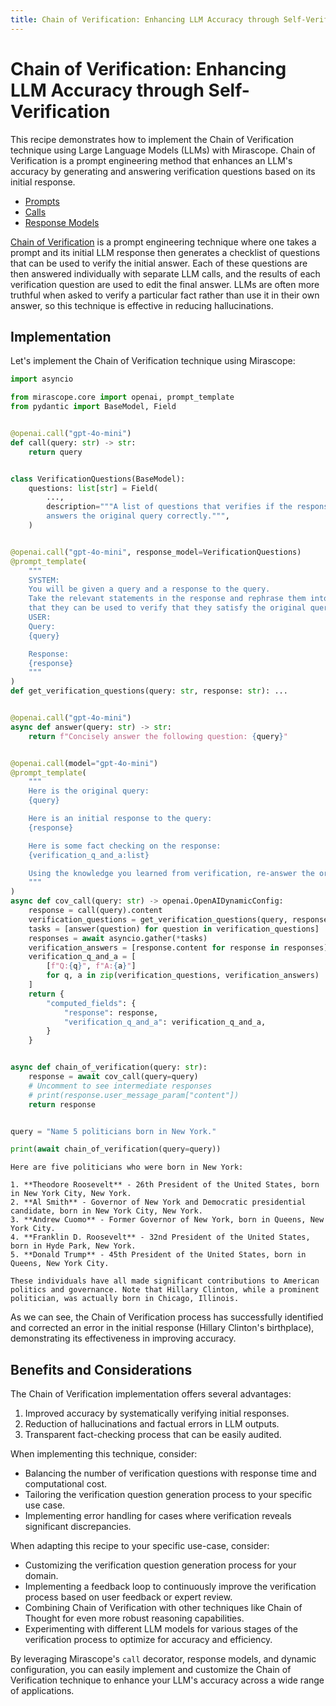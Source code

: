 ```yaml
---
title: Chain of Verification: Enhancing LLM Accuracy through Self-Verification
---
```


# Chain of Verification: Enhancing LLM Accuracy through Self-Verification

This recipe demonstrates how to implement the Chain of Verification technique using Large Language Models (LLMs) with Mirascope. Chain of Verification is a prompt engineering method that enhances an LLM's accuracy by generating and answering verification questions based on its initial response.

<Info title="Mirascope Concepts Used" collapsible={true} defaultCollapsed={true}>
<ul>
<li><a href="/docs/mirascope/learn/prompts/">Prompts</a></li>
<li><a href="/docs/mirascope/learn/calls/">Calls</a></li>
<li><a href="/docs/mirascope/learn/response_models/">Response Models</a></li>
</ul>
</Info>

<Note title="Background">
<p>
<a href="https://arxiv.org/pdf/2309.11495">Chain of Verification</a> is a prompt engineering technique where one takes a prompt and its initial LLM response then generates a checklist of questions that can be used to verify the initial answer. Each of these questions are then answered individually with separate LLM calls, and the results of each verification question are used to edit the final answer. LLMs are often more truthful when asked to verify a particular fact rather than use it in their own answer, so this technique is effective in reducing hallucinations.
</p>
</Note>


## Implementation

Let's implement the Chain of Verification technique using Mirascope:







```python
import asyncio

from mirascope.core import openai, prompt_template
from pydantic import BaseModel, Field


@openai.call("gpt-4o-mini")
def call(query: str) -> str:
    return query


class VerificationQuestions(BaseModel):
    questions: list[str] = Field(
        ...,
        description="""A list of questions that verifies if the response
        answers the original query correctly.""",
    )


@openai.call("gpt-4o-mini", response_model=VerificationQuestions)
@prompt_template(
    """
    SYSTEM:
    You will be given a query and a response to the query.
    Take the relevant statements in the response and rephrase them into questions so
    that they can be used to verify that they satisfy the original query.
    USER:
    Query:
    {query}

    Response:
    {response}
    """
)
def get_verification_questions(query: str, response: str): ...


@openai.call("gpt-4o-mini")
async def answer(query: str) -> str:
    return f"Concisely answer the following question: {query}"


@openai.call(model="gpt-4o-mini")
@prompt_template(
    """
    Here is the original query:
    {query}

    Here is an initial response to the query:
    {response}

    Here is some fact checking on the response:
    {verification_q_and_a:list}

    Using the knowledge you learned from verification, re-answer the original query.
    """
)
async def cov_call(query: str) -> openai.OpenAIDynamicConfig:
    response = call(query).content
    verification_questions = get_verification_questions(query, response).questions
    tasks = [answer(question) for question in verification_questions]
    responses = await asyncio.gather(*tasks)
    verification_answers = [response.content for response in responses]
    verification_q_and_a = [
        [f"Q:{q}", f"A:{a}"]
        for q, a in zip(verification_questions, verification_answers)
    ]
    return {
        "computed_fields": {
            "response": response,
            "verification_q_and_a": verification_q_and_a,
        }
    }


async def chain_of_verification(query: str):
    response = await cov_call(query=query)
    # Uncomment to see intermediate responses
    # print(response.user_message_param["content"])
    return response


query = "Name 5 politicians born in New York."

print(await chain_of_verification(query=query))
```

    Here are five politicians who were born in New York:
    
    1. **Theodore Roosevelt** - 26th President of the United States, born in New York City, New York.
    2. **Al Smith** - Governor of New York and Democratic presidential candidate, born in New York City, New York.
    3. **Andrew Cuomo** - Former Governor of New York, born in Queens, New York City.
    4. **Franklin D. Roosevelt** - 32nd President of the United States, born in Hyde Park, New York.
    5. **Donald Trump** - 45th President of the United States, born in Queens, New York City.
    
    These individuals have all made significant contributions to American politics and governance. Note that Hillary Clinton, while a prominent politician, was actually born in Chicago, Illinois.


As we can see, the Chain of Verification process has successfully identified and corrected an error in the initial response (Hillary Clinton's birthplace), demonstrating its effectiveness in improving accuracy.

## Benefits and Considerations

The Chain of Verification implementation offers several advantages:

1. Improved accuracy by systematically verifying initial responses.
2. Reduction of hallucinations and factual errors in LLM outputs.
3. Transparent fact-checking process that can be easily audited.

When implementing this technique, consider:

- Balancing the number of verification questions with response time and computational cost.
- Tailoring the verification question generation process to your specific use case.
- Implementing error handling for cases where verification reveals significant discrepancies.

When adapting this recipe to your specific use-case, consider:

- Customizing the verification question generation process for your domain.
- Implementing a feedback loop to continuously improve the verification process based on user feedback or expert review.
- Combining Chain of Verification with other techniques like Chain of Thought for even more robust reasoning capabilities.
- Experimenting with different LLM models for various stages of the verification process to optimize for accuracy and efficiency.

By leveraging Mirascope's `call` decorator, response models, and dynamic configuration, you can easily implement and customize the Chain of Verification technique to enhance your LLM's accuracy across a wide range of applications.

